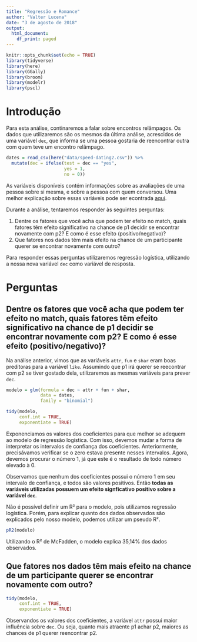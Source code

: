 ```yaml
---
title: "Regressão e Romance"
author: "Valter Lucena"
date: "3 de agosto de 2018"
output:
  html_document:
    df_print: paged
---
```

```r
knitr::opts_chunk$set(echo = TRUE)
library(tidyverse)
library(here)
library(GGally)
library(broom)
library(modelr)
library(pscl)
```

# Introdução

Para esta análise, continaremos a falar sobre encontros relâmpagos. Os dados que utilizaremos são os mesmos da última análise, acrescidos de uma variável `dec`, que informa se uma pessoa gostaria de reencontrar outra com quem teve um encontro relâmpago.

```r
dates = read_csv(here("data/speed-dating2.csv")) %>% 
  mutate(dec = ifelse(test = dec == "yes",
                      yes = 1,
                      no = 0))
```

As variáveis disponíveis contém informações sobre as avaliações de uma pessoa sobre si mesma, e sobre a pessoa com quem conversou. Uma melhor explicação sobre essas variáveis pode ser econtrada [aqui](https://github.com/nazareno/ciencia-de-dados-1/tree/master/5-regressao/speed-dating).

Durante a análise, tentaremos responder às seguintes perguntas:

1. Dentre os fatores que você acha que podem ter efeito no match, quais fatores têm efeito significativo na chance de p1 decidir se encontrar novamente com p2? E como é esse efeito (positivo/negativo)?
2. Que fatores nos dados têm mais efeito na chance de um participante querer se encontrar novamente com outro?

Para responder essas perguntas utilizaremos regressão logística, utilizando a nossa nova variável `dec` como variável de resposta.

# Perguntas

## Dentre os fatores que você acha que podem ter efeito no match, quais fatores têm efeito significativo na chance de p1 decidir se encontrar novamente com p2? E como é esse efeito (positivo/negativo)?

Na análise anterior, vimos que as variáveis `attr`, `fun` e `shar` eram boas preditoras para a variável `like`. Assumindo que p1 irá querer se reecontrar com p2 se tiver gostado dela, utilizaremos as mesmas variáveis para prever `dec`.

```r
modelo = glm(formula = dec ~ attr + fun + shar,
             data = dates,
             family = "binomial")

tidy(modelo,
     conf.int = TRUE,
     exponentiate = TRUE)
```

Exponenciamos os valores dos coeficientes para que melhor se adequem ao modelo de regressão logística. Com isso, devemos mudar a forma de interpretar os intervalos de confiança dos coeficientes. Anteriormente, precisávamos verificar se o zero estava presente nesses intervalos. Agora, devemos procurar o número 1, já que este é o resultado de todo número elevado à 0.

Observamos que nenhum dos coeficientes possui o número 1 em seu intervalo de confiança, e todos são valores positivos. Então **todas as variáveis utilizadas possuem um efeito signficativo positivo sobre a variável `dec`**.

Não é possível definir um R² para o modelo, pois utilizamos regressão logística. Porém, para explicar quanto dos dados observados são explicados pelo nosso modelo, podemos utilizar um pseudo R².

```r
pR2(modelo)
```

Utilizando o R² de McFadden, o modelo explica 35,14% dos dados observados. 

## Que fatores nos dados têm mais efeito na chance de um participante querer se encontrar novamente com outro?

```r
tidy(modelo,
     conf.int = TRUE,
     exponentiate = TRUE)
```

Observandos os valores dos coeficientes, a variável `attr` possui maior influência sobre `dec`. Ou seja, quanto mais atraente p1 achar p2, maiores as chances de p1 querer reencontrar p2. 
